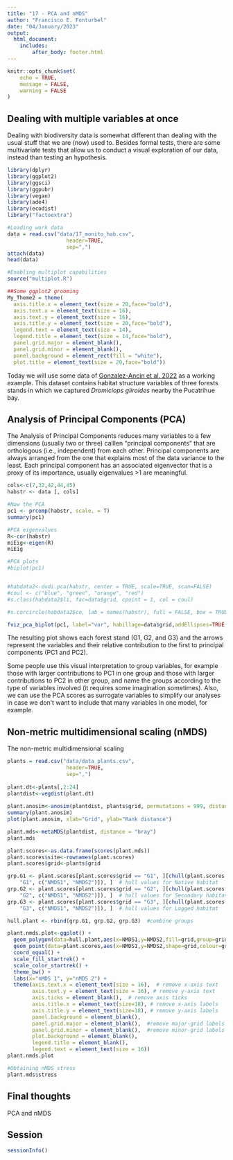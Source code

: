```yaml
---
title: "17 - PCA and nMDS"
author: "Francisco E. Fonturbel"
date: "04/January/2023"
output: 
  html_document:
    includes:
        after_body: footer.html
---
```


```r
knitr::opts_chunk$set(
	echo = TRUE,
	message = FALSE,
	warning = FALSE
)
```

## Dealing with multiple variables at once

Dealing with biodiversity data is somewhat different than dealing with the usual stuff that we are (now) used to. Besides formal tests, there are some multivariate tests that allow us to conduct a visual exploration of our data, instead than testing an hypothesis.


```r
library(dplyr)
library(ggplot2)
library(ggsci)
library(ggpubr)
library(vegan)
library(ade4)
library(ecodist)
library("factoextra")

#Loading work data
data = read.csv("data/17_monito_hab.csv",
                   header=TRUE,
                   sep=",")
attach(data)
head(data)
```

```r
#Enabling multiplot capabilities
source("multiplot.R")

##Some ggplot2 grooming
My_Theme2 = theme(
  axis.title.x = element_text(size = 20,face="bold"),
  axis.text.x = element_text(size = 16),
  axis.text.y = element_text(size = 16),
  axis.title.y = element_text(size = 20,face="bold"),
  legend.text = element_text(size = 14),
  legend.title = element_text(size = 14,face="bold"),
  panel.grid.major = element_blank(),
  panel.grid.minor = element_blank(),
  panel.background = element_rect(fill = "white"),
  plot.title = element_text(size = 20,face="bold"))
```

Today we will use some data of [Gonzalez-Ancin et al. 2022](https://www.cambridge.org/core/journals/oryx/article/intermediate-levels-of-wood-extraction-may-facilitate-coexistence-of-an-endemic-arboreal-marsupial-and-indigenous-communities/7E08676B30B1C4392BF34522D495EDB2) as a working example. This dataset contains habitat structure variables of three forests stands in which we captured _Dromiciops gliroides_ nearby the Pucatrihue bay.

## Analysis of Principal Components (PCA)

The Analysis of Principal Components reduces many variables to a few dimensions (usually two or three) calllen "principal components" that are orthologous (i.e., independent) from each other. Principal components are always arranged from the one that explains most of the data variance to the least. Each principal component has an associated eigenvector that is a proxy of its importance, usually eigenvalues >1 are meaningful.

```r
cols<-c(7,32,42,44,45)
habstr <- data [, cols]

#Now the PCA
pc1 <- prcomp(habstr, scale. = T)
summary(pc1)

#PCA eigenvalues
R<-cor(habstr)
miEig<-eigen(R)
miEig

#PCA plots
#biplot(pc1)


#habdata2<-dudi.pca(habstr, center = TRUE, scale=TRUE, scan=FALSE)
#coul <- c("blue", "green", "orange", "red")
#s.class(habdata2$li, fac=data$grid, cpoint = 1, col = coul)

#s.corcircle(habdata2$co, lab = names(habstr), full = FALSE, box = TRUE)

fviz_pca_biplot(pc1, label="var", habillage=data$grid,addEllipses=TRUE, ellipse.level=0.95)
```

The resulting plot shows each forest stand (G1, G2, and G3) and the arrows represent the variables and their relative contribution to the first to principal components (PC1 and PC2).

Some people use this visual interpretation to group variables, for example those with larger contributions to PC1 in one group and those with larger contributions to PC2 in other group, and name the groups according to the type of variables involved (it requires some imagination sometimes). Also, we can use the PCA scores as surrogate variables to simplify our analyses in case we don't want to include that many variables in one model, for example.

## Non-metric multidimensional scaling (nMDS)

The non-metric multidimensional scaling


```r
plants = read.csv("data/data_plants.csv",
                   header=TRUE,
                   sep=",")
  
plant.dt<-plants[,2:24]
plantdist<-vegdist(plant.dt)
  
plant.anosim<-anosim(plantdist, plants$grid, permutations = 999, distance = "bray")
summary(plant.anosim)
plot(plant.anosim, xlab="Grid", ylab="Rank distance")

plant.mds<-metaMDS(plantdist, distance = "bray")
plant.mds

plant.scores<-as.data.frame(scores(plant.mds))
plant.scores$site<-rownames(plant.scores)
plant.scores$grid<-plants$grid

grp.G1 <- plant.scores[plant.scores$grid == "G1", ][chull(plant.scores[plant.scores$grid == 
    "G1", c("NMDS1", "NMDS2")]), ]  # hull values for Native habitat
grp.G2 <- plant.scores[plant.scores$grid == "G2", ][chull(plant.scores[plant.scores$grid == 
    "G2", c("NMDS1", "NMDS2")]), ]  # hull values for Secondary habitat
grp.G3 <- plant.scores[plant.scores$grid == "G3", ][chull(plant.scores[plant.scores$grid == 
    "G3", c("NMDS1", "NMDS2")]), ]  # hull values for Logged habitat

hull.plant <- rbind(grp.G1, grp.G2, grp.G3)  #combine groups

plant.nmds.plot<-ggplot() + 
  geom_polygon(data=hull.plant,aes(x=NMDS1,y=NMDS2,fill=grid,group=grid),alpha=0.30) + # add the convex hulls
  geom_point(data=plant.scores,aes(x=NMDS1,y=NMDS2,shape=grid,colour=grid),size=4) + # add the point markers
  coord_equal() +
  scale_fill_startrek() +
  scale_color_startrek() +
  theme_bw() + 
  labs(x="nMDS 1", y="nMDS 2") +
  theme(axis.text.x = element_text(size = 16),  # remove x-axis text
        axis.text.y = element_text(size = 16), # remove y-axis text
        axis.ticks = element_blank(),  # remove axis ticks
        axis.title.x = element_text(size=18), # remove x-axis labels
        axis.title.y = element_text(size=18), # remove y-axis labels
        panel.background = element_blank(), 
        panel.grid.major = element_blank(),  #remove major-grid labels
        panel.grid.minor = element_blank(),  #remove minor-grid labels
        plot.background = element_blank(),
        legend.title = element_blank(),
        legend.text = element_text(size = 16))
plant.nmds.plot

#Obtaining nMDS stress
plant.mds$stress
```

## Final thoughts

PCA and nMDS


## Session

```r
sessionInfo()
```